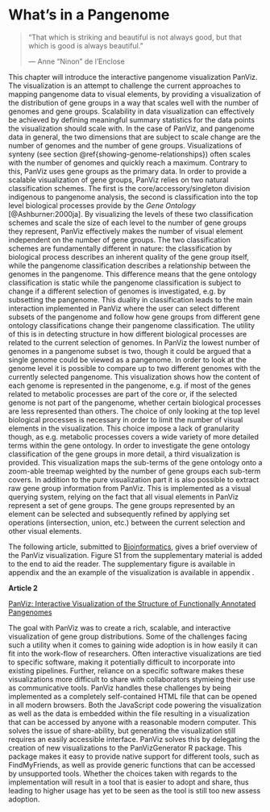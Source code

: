# What's in a Pangenome {#pv}

> "That which is striking and beautiful is not always good, but that which is good is always beautiful."
>
> --- Anne "Ninon" de l'Enclose

<span class="newthought">This chapter will introduce the interactive</span> pangenome visualization <span class="abr">PanViz</span>. The visualization is an attempt to challenge the current approaches to mapping pangenome data to visual elements, by providing a visualization of the distribution of gene groups in a way that scales well with the number of genomes and gene groups. Scalability in data visualization can effectively be achieved by defining meaningful summary statistics for the data points the visualization should scale with. In the case of <span class="abr">PanViz</span>, and pangenome data in general, the two dimensions that are subject to scale change are the number of genomes and the number of gene groups. Visualizations of synteny (see section \@ref{showing-genome-relationships}) often scales with the number of genomes and quickly reach a maximum. Contrary to this, <span class="abr">PanViz</span> uses gene groups as the primary data. In order to provide a scalable visualization of gene groups, <span class="abr">PanViz</span> relies on two natural classification schemes. The first is the core/accessory/singleton division indigenous to pangenome analysis, the second is classification into the top level biological processes provide by the *Gene Ontology* [@Ashburner:2000ja]. By visualizing the levels of these two classification schemes and scale the size of each level to the number of gene groups they represent, <span class="abr">PanViz</span> effectively makes the number of visual element independent on the number of gene groups. The two classification schemes are fundamentally different in nature: the classification by biological process describes an inherent quality of the gene group itself, while the pangenome classification describes a relationship between the genomes in the pangenome. This difference means that the gene ontology classification is static while the pangenome classification is subject to change if a different selection of genomes is investigated, e.g. by subsetting the pangenome. This duality in classification leads to the main interaction implemented in <span class="abr">PanViz</span> where the user can select different subsets of the pangenome and follow how gene groups from different gene ontology classifications change their pangenome classification. The utility of this is in detecting structure in how different biological processes are related to the current selection of genomes. In <span class="abr">PanViz</span> the lowest number of genomes in a pangenome subset is two, though it could be argued that a single genome could be viewed as a pangenome. In order to look at the genome level it is possible to compare up to two different genomes with the currently selected pangenome. This visualization shows how the content of each genome is represented in the pangenome, e.g. if most of the genes related to metabolic processes are part of the core or, if the selected genome is not part of the pangenome, whether certain biological processes are less represented than others. The choice of only looking at the top level biological processes is necessary in order to limit the number of visual elements in the visualization. This choice impose a lack of granularity though, as e.g. metabolic processes covers a wide variety of more detailed terms within the gene ontology. In order to investigate the gene ontology classification of the gene groups in more detail, a third visualization is provided. This visualization maps the sub-terms of the gene ontology onto a zoom-able treemap weighted by the number of gene groups each sub-term covers. In addition to the pure visualization part it is also possible to extract raw gene group information from <span class="abr">PanViz</span>. This is implemented as a visual querying system, relying on the fact that all visual elements in <span class="abr">PanViz</span> represent a set of gene groups. The gene groups represented by an element can be selected and subsequently refined by applying set operations (intersection, union, etc.) between the current selection and other visual elements.

The following article, submitted to [Bioinformatics](http://bioinformatics.oxfordjournals.org), gives a brief overview of the <span class="abr">PanViz</span> visualization. Figure <span class="abr">S</span>1 from the supplementary material is added to the end to aid the reader. The supplementary figure is available in appendix \ref{PVsupfig} and the an example of the visualization is available in appendix \ref{supdata}.

**Article 2**

[PanViz: Interactive Visualization of the Structure of Functionally Annotated Pangenomes](articles/panviz_appl_note.pdf)

The goal with <span class="abr">PanViz</span> was to create a rich, scalable, and interactive visualization of gene group distributions. Some of the challenges facing such a utility when it comes to gaining wide adoption is in how easily it can fit into the work-flow of researchers. Often interactive visualizations are tied to specific software, making it potentially difficult to incorporate into existing pipelines. Further, reliance on a specific software makes these visualizations more difficult to share with collaborators stymieing their use as communicative tools. <span class="abr">PanViz</span> handles these challenges by being implemented as a completely self-contained <span class="abr">HTML</span> file that can be opened in all modern browsers. Both the <span class="abr">JavaScript</span> code powering the visualization as well as the data is embedded within the file resulting in a visualization that can be accessed by anyone with a reasonable modern computer. This solves the issue of share-ability, but generating the visualization still requires an easily accessible interface. <span class="abr">PanViz</span> solves this by delegating the creation of new visualizations to the <span class="abr">PanVizGenerator</span> <span class="abr">R</span> package. This package makes it easy to provide native support for different tools, such as <span class="abr">FindMyFriends</span>, as well as provide generic functions that can be accessed by unsupported tools. Whether the choices taken with regards to the implementation will result in a tool that is easier to adopt and share, thus leading to higher usage has yet to be seen as the tool is still too new assess adoption.
